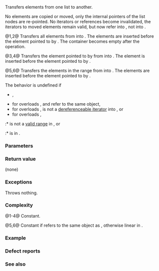 {{cpp/container/list/title|splice}}
{{cpp/container/list/navbar}}
{{dcl begin}}
{{dcl|num=1|
void splice( const_iterator pos, list&amp; other );
}}
{{dcl|num=2|since=c++11|
void splice( const_iterator pos, list&amp;&amp; other );
}}
{{dcl|num=3|
void splice( const_iterator pos, list&amp; other, const_iterator it );
}}
{{dcl|num=4|since=c++11|
void splice( const_iterator pos, list&amp;&amp; other, const_iterator it );
}}
{{dcl|num=5|
void splice( const_iterator pos, list&amp; other, 
             const_iterator first, const_iterator last);
}}
{{dcl|num=6|since=c++11|
void splice( const_iterator pos, list&amp;&amp; other, 
             const_iterator first, const_iterator last );
}}
{{dcl end}}

Transfers elements from one list to another.

No elements are copied or moved, only the internal pointers of the list nodes are re-pointed. No iterators or references become invalidated, the iterators to moved elements remain valid, but now refer into {{c|*this}}, not into {{c|other}}.

@1,2@ Transfers all elements from {{c|other}} into {{c|*this}}. The elements are inserted before the element pointed to by {{c|pos}}. The container {{c|other}} becomes empty after the operation.

@3,4@ Transfers the element pointed to by {{c|it}} from {{c|other}} into {{c|*this}}. The element is inserted before the element pointed to by {{c|pos}}.

@5,6@ Transfers the elements in the range {{range|first|last}} from {{c|other}} into {{c|*this}}. The elements are inserted before the element pointed to by {{c|pos}}.

The behavior is undefined if
* {{c|1=get_allocator() != other.get_allocator()}},
* for overloads {{v|1,2}}, {{c|*this}} and {{c|other}} refer to the same object,
* for overloads {{v|3,4}}, {{c|it}} is not a [[cpp/iterator#Dereferenceability and validity|dereferenceable iterator]] into {{c|other}}, or
* for overloads {{v|5,6}},
:* {{range|first|last}} is not a [[cpp/iterator#Ranges|valid range]] in {{c|other}}, or
:* {{c|pos}} is in {{range|first|last}}.

===Parameters===
{{par begin}}
{{par|pos|element before which the content will be inserted}}
{{par|other|another container to transfer the content from}}
{{par|it|the element to transfer from {{c|other}} to {{c|*this}}}}
{{par|first, last|the range of elements to transfer from {{c|other}} to {{c|*this}}}}
{{par end}} 

===Return value===
(none)

===Exceptions===
Throws nothing.

===Complexity===
@1-4@ Constant.

@5,6@ Constant if {{c|other}} refers to the same object as {{c|*this}}, otherwise linear in {{c|std::distance(first, last)}}.

===Example===
{{example
|code=
#include &lt;iostream&gt;
#include &lt;list&gt;

std::ostream&amp; operator&lt;&lt;(std::ostream&amp; ostr, const std::list&lt;int&gt;&amp; list)
{
    for (auto&amp; i : list)
        ostr &lt;&lt; ' ' &lt;&lt; i;
    
    return ostr;
}

int main ()
{
    std::list&lt;int&gt; list1{1, 2, 3, 4, 5};
    std::list&lt;int&gt; list2{10, 20, 30, 40, 50};
    
    auto it = list1.begin();
    std::advance(it, 2);
    
    list1.splice(it, list2);
    
    std::cout &lt;&lt; "list1:" &lt;&lt; list1 &lt;&lt; '\n';
    std::cout &lt;&lt; "list2:" &lt;&lt; list2 &lt;&lt; '\n';
    
    list2.splice(list2.begin(), list1, it, list1.end());
    
    std::cout &lt;&lt; "list1:" &lt;&lt; list1 &lt;&lt; '\n';
    std::cout &lt;&lt; "list2:" &lt;&lt; list2 &lt;&lt; '\n';
}
|output=
list1: 1 2 10 20 30 40 50 3 4 5
list2:
list1: 1 2 10 20 30 40 50
list2: 3 4 5
}}

===Defect reports===
{{dr list begin}}
{{dr list item|wg=lwg|dr=250|std=C++98|before=references and iterators to the moved&lt;br&gt;element(s) were all invalidated|after=they refer or point to the&lt;br&gt;same element(s) in {{c|*this}}}}
{{dr list item|paper=N2525|std=C++98|before=O(1) splicing could not be guaranteed if&lt;br&gt;{{c|1=get_allocator() != other.get_allocator()}}|after=the behavior is&lt;br&gt;undefined in this case}}
{{dr list end}}

===See also===
{{dsc begin}}
{{dsc inc|cpp/container/dsc merge|list}}
{{dsc inc|cpp/container/dsc remove|list}}
{{dsc end}}

{{langlinks|de|es|fr|it|ja|ko|pl|pt|ru|zh}}